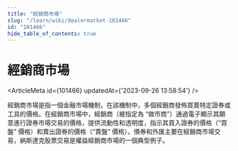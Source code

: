 ```yaml
---
title: "經銷商市場"
slug: "/learn/wiki/dealermarket-101466"
id: "101466"
hide_table_of_contents: true
---
```



# 經銷商市場

<ArticleMeta id={101466} updatedAt={'2023-09-26 13:58:54'} />
<div className='border-solid border-b border-t-0 my-4 border-[var(--ifm-color-gray-300)]' />

經銷商市場是指一個金融市場機制，在該機制中，多個經銷商發佈買賣特定證券或工具的價格。在經銷商市場中，經銷商（被指定為 “做市商”）通過電子顯示其願意進行證券市場交易的價格，提供流動性和透明度，指示其買入證券的價格（“買盤” 價格）和賣出證券的價格（“賣盤” 價格）。債券和外匯主要在經銷商市場交易，納斯達克股票交易是權益經銷商市場的一個典型例子。
